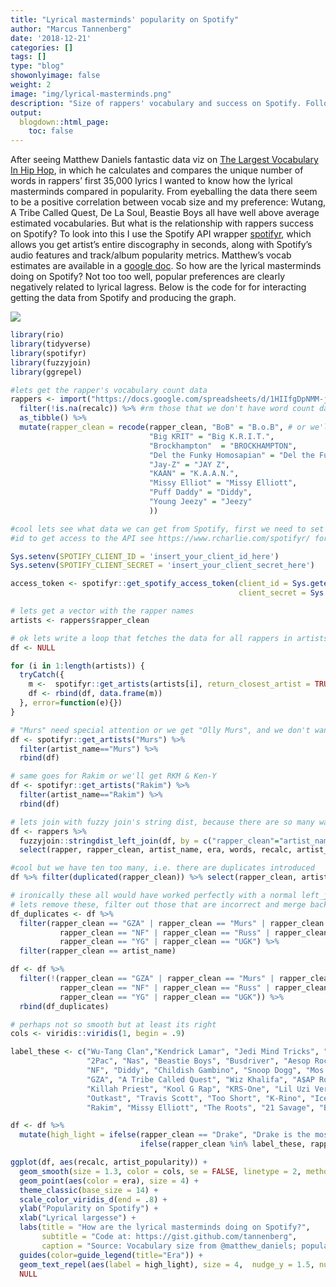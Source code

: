 ```yaml
---
title: "Lyrical masterminds' popularity on Spotify"
author: "Marcus Tannenberg"
date: '2018-12-21'
categories: []
tags: []
type: "blog"
showonlyimage: false
weight: 2
image: "img/lyrical-masterminds.png"
description: "Size of rappers' vocabulary and success on Spotify. Follow up on @matthew_daniels rappers' vocabulary estimates: how are the lyrical masterminds doing on Spotify?"
output:
  blogdown::html_page:
    toc: false
---
```


After seeing Matthew Daniels fantastic data viz on [The Largest Vocabulary In Hip Hop](https://pudding.cool/projects/vocabulary/), in which he calculates and compares the unique number of words in rappers' first 35,000 lyrics I wanted to know how the lyrical masterminds compared in popularity. From eyeballing the data there seem to be a positive correlation between vocab size and my preference: Wutang, A Tribe Called Quest, De La Soul, Beastie Boys all have well above average estimated vocabularies. But what is the relationship with rappers success on Spotify? To look into this I use the Spotify API wrapper [spotifyr](https://www.rcharlie.com/spotifyr/), which allows you get artist's entire discography in seconds, along with Spotify’s audio features and track/album popularity metrics. Matthew's vocab estimates are available in a [google doc](/Users/xtanma/website). So how are the lyrical masterminds doing on Spotify? Not too too well, popular preferences are clearly negatively related to lyrical lagress. Below is the code for for interacting getting the data from Spotify and producing the graph. 

![](/img/lyrical-masterminds.png)

```r
library(rio)
library(tidyverse)
library(spotifyr)
library(fuzzyjoin)
library(ggrepel)

#lets get the rapper's vocabulary count data
rappers <- import("https://docs.google.com/spreadsheets/d/1HIIfgDpNMM-j0hoQHN-yP5P1lNOfJuvym0u0sdWwD9g/edit#gid=737896402") %>%
  filter(!is.na(recalc)) %>% #rm those that we don't have word count data for
  as_tibble() %>%
  mutate(rapper_clean = recode(rapper_clean, "BoB" = "B.o.B", # or we'll get Bob Marley from spotify
                               "Big KRIT" = "Big K.R.I.T.",
                               "Brockhampton"  = "BROCKHAMPTON",
                               "Del the Funky Homosapian" = "Del the Funky Homosapien",
                               "Jay-Z" = "JAY Z",
                               "KAAN" = "K.A.A.N.",
                               "Missy Elliot" = "Missy Elliott",
                               "Puff Daddy" = "Diddy",
                               "Young Jeezy" = "Jeezy"
                               ))

#cool lets see what data we can get from Spotify, first we need to set up a developer
#id to get access to the API see https://www.rcharlie.com/spotifyr/ for guide

Sys.setenv(SPOTIFY_CLIENT_ID = 'insert_your_client_id_here')
Sys.setenv(SPOTIFY_CLIENT_SECRET = 'insert_your_client_secret_here')

access_token <- spotifyr::get_spotify_access_token(client_id = Sys.getenv("SPOTIFY_CLIENT_ID"),
                                                   client_secret = Sys.getenv("SPOTIFY_CLIENT_SECRET"))

# lets get a vector with the rapper names
artists <- rappers$rapper_clean

# ok lets write a loop that fetches the data for all rappers in artists
df <- NULL

for (i in 1:length(artists)) {
  tryCatch({
    m <-  spotifyr::get_artists(artists[i], return_closest_artist = TRUE)
    df <- rbind(df, data.frame(m))
  }, error=function(e){})
}

# "Murs" need special attention or we get "Olly Murs", and we don't want that!
df <- spotifyr::get_artists("Murs") %>%
  filter(artist_name=="Murs") %>%
  rbind(df)

# same goes for Rakim or we'll get RKM & Ken-Y
df <- spotifyr::get_artists("Rakim") %>%
  filter(artist_name=="Rakim") %>%
  rbind(df)

# lets join with fuzzy join's string dist, because there are so many ways to spell these names...
df <- rappers %>%
  fuzzyjoin::stringdist_left_join(df, by = c("rapper_clean"="artist_name")) %>%
  select(rapper, rapper_clean, artist_name, era, words, recalc, artist_popularity, artist_num_followers)

#cool but we have ten too many, i.e. there are duplicates introduced
df %>% filter(duplicated(rapper_clean)) %>% select(rapper_clean, artist_name)

# ironically these all would have worked perfectly with a normal left_join()
# lets remove these, filter out those that are incorrect and merge back again
df_duplicates <- df %>%
  filter(rapper_clean == "GZA" | rapper_clean == "Murs" | rapper_clean == "Nas" |
           rapper_clean == "NF" | rapper_clean == "Russ" | rapper_clean == "RZA" |
           rapper_clean == "YG" | rapper_clean == "UGK") %>%
  filter(rapper_clean == artist_name)

df <- df %>%
  filter(!(rapper_clean == "GZA" | rapper_clean == "Murs" | rapper_clean == "Nas" |
           rapper_clean == "NF" | rapper_clean == "Russ" | rapper_clean == "RZA" |
           rapper_clean == "YG" | rapper_clean == "UGK")) %>%
  rbind(df_duplicates)

# perhaps not so smooth but at least its right
cols <- viridis::viridis(1, begin = .9)

label_these <- c("Wu-Tang Clan","Kendrick Lamar", "Jedi Mind Tricks", "Immortal Technique", "Eminem",
                 "2Pac", "Nas", "Beastie Boys", "Busdriver", "Aesop Rock", "Kanye West", "Run-D.M.C.",
                 "NF", "Diddy", "Childish Gambino", "Snoop Dogg", "Mos Def",
                 "GZA", "A Tribe Called Quest", "Wiz Khalifa", "A$AP Rocky", "Common", "Cypress Hill", "DMX", "Ice T",
                 "Killah Priest", "Kool G Rap", "KRS-One", "Lil Uzi Vert",  "Method Man", "MF DOOM",
                 "Outkast", "Travis Scott", "Too Short", "K-Rino", "Ice Cube", "Canibus", "Lil Wayne",
                 "Rakim", "Missy Elliott", "The Roots", "21 Savage", "Busta Rhymes", "J Cole", "Logic")

df <- df %>%
  mutate(high_light = ifelse(rapper_clean == "Drake", "Drake is the most popular artist on Spotify",
                             ifelse(rapper_clean %in% label_these, rapper_clean, "")))

ggplot(df, aes(recalc, artist_popularity)) +
  geom_smooth(size = 1.3, color = cols, se = FALSE, linetype = 2, method = "lm") +
  geom_point(aes(color = era), size = 4) +
  theme_classic(base_size = 14) +
  scale_color_viridis_d(end = .8) +
  ylab("Popularity on Spotify") +
  xlab("Lyrical largesse") +
  labs(title = "How are the lyrical masterminds doing on Spotify?",
       subtitle = "Code at: https://gist.github.com/tannenberg",
       caption = "Source: Vocabulary size from @matthew_daniels; popularity from Spotify's API") +
  guides(color=guide_legend(title="Era")) +
  geom_text_repel(aes(label = high_light), size = 4,  nudge_y = 1.5, nudge_x = 17) +
  NULL

```

